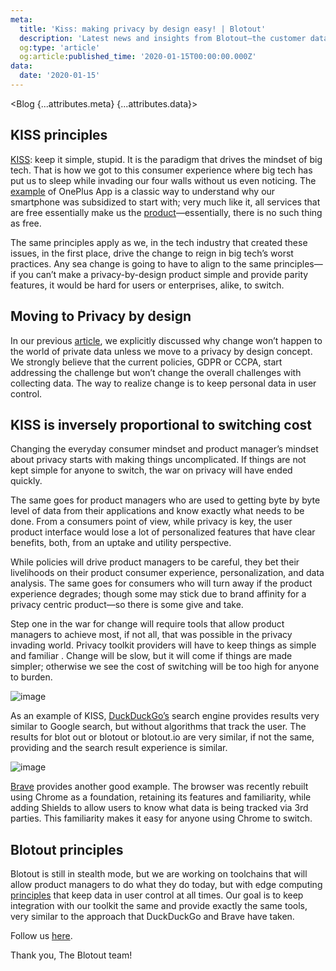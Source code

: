 ```yaml
---
meta:
  title: 'Kiss: making privacy by design easy! | Blotout'
  description: 'Latest news and insights from Blotout—the customer data platform reimagined for the trusted enterprise.'
  og:type: 'article'
  og:article:published_time: '2020-01-15T00:00:00.000Z'
data:
  date: '2020-01-15'
---
```



<Blog {...attributes.meta} {...attributes.data}>

## KISS principles

[KISS](https://en.wikipedia.org/wiki/KISS_principle): keep it simple, stupid. It is the paradigm that drives the mindset of big tech. That is how we got to this consumer experience where big tech has put us to sleep while invading our four walls without us even noticing. The [example](https://bgr.com/2018/01/26/oneplus-data-collection-clipboard-app/) of OnePlus App is a classic way to understand why our smartphone was subsidized to start with; very much like it, all services that are free essentially make us the [product](https://www.forbes.com/sites/marketshare/2012/03/05/if-youre-not-paying-for-it-you-become-the-product/?sh=2cb11df35d6e)—essentially, there is no such thing as free.

The same principles apply as we, in the tech industry that created these issues, in the first place, drive the change to reign in big tech’s worst practices. Any sea change is going to have to align to the same principles—if you can’t make a privacy-by-design product simple and provide parity features, it would be hard for users or enterprises, alike, to switch.

## Moving to Privacy by design

In our previous [article](/blog/privacy-by-trust-vs-privacy-by-design), we explicitly discussed why change won’t happen to the world of private data unless we move to a privacy by design concept. We strongly believe that the current policies, GDPR or CCPA, start addressing the challenge but won’t change the overall challenges with collecting data. The way to realize change is to keep personal data in user control.

## KISS is inversely proportional to switching cost

Changing the everyday consumer mindset and product manager’s mindset about privacy starts with making things uncomplicated. If things are not kept simple for anyone to switch, the war on privacy will have ended quickly.

The same goes for product managers who are used to getting byte by byte level of data from their applications and know exactly what needs to be done. From a consumers point of view, while privacy is key, the user product interface would lose a lot of personalized features that have clear benefits, both, from an uptake and utility perspective.

While policies will drive product managers to be careful, they bet their livelihoods on their product consumer experience, personalization, and data analysis. The same goes for consumers who will turn away if the product experience degrades; though some may stick due to brand affinity for a privacy centric product—so there is some give and take.

Step one in the war for change will require tools that allow product managers to achieve most, if not all, that was possible in the privacy invading world. Privacy toolkit providers will have to keep things as simple and familiar . Change will be slow, but it will come if things are made simpler; otherwise we see the cost of switching will be too high for anyone to burden.

![image](/img/blog/duckduckgo.png)

As an example of KISS, [DuckDuckGo’s](https://duckduckgo.com/) search engine provides results very similar to Google search, but without algorithms that track the user. The results for blot out or blotout or blotout.io are very similar, if not the same, providing and the search result experience is similar.

![image](/img/blog/captured_via_brave.png)

[Brave](https://brave.com/download/) provides another good example. The browser was recently rebuilt using Chrome as a foundation, retaining its features and familiarity, while adding Shields to allow users to know what data is being tracked via 3rd parties. This familiarity makes it easy for anyone using Chrome to switch.

## Blotout principles

Blotout is still in stealth mode, but we are working on toolchains that will allow product managers to do what they do today, but with edge computing [principles](/blog/privacy-has-muscle-at-the-device-edge) that keep data in user control at all times. Our goal is to keep integration with our toolkit the same and provide exactly the same tools, very similar to the approach that DuckDuckGo and Brave have taken.

Follow us [here](https://blotout.io/).

Thank you,
The Blotout team!

</Blog>
